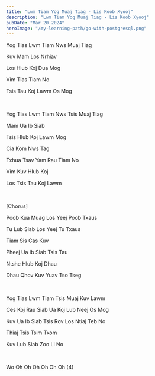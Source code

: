 ```yaml
---
title: "Lwm Tiam Yog Muaj Tiag - Lis Koob Xyooj"
description: "Lwm Tiam Yog Muaj Tiag - Lis Koob Xyooj"
pubDate: "Mar 20 2024"
heroImage: "/my-learning-path/go-with-postgresql.png"
---
```


Yog Tias Lwm Tiam Nws Muaj Tiag

Kuv Mam Los Nrhiav

Los Hlub Koj Dua Mog

Vim Tias Tiam No

Tsis Tau Koj Lawm Os Mog

<br />

Yog Tias Lwm Tiam Nws Tsis Muaj Tiag

Mam Ua Ib Siab

Tsis Hlub Koj Lawm Mog

Cia Kom Nws Tag

Txhua Tsav Yam Rau Tiam No

Vim Kuv Hlub Koj

Los Tsis Tau Koj Lawm

<br />

[Chorus]

Poob Kua Muag Los Yeej Poob Txaus

Tu Lub Siab Los Yeej Tu Txaus

Tiam Sis Cas Kuv

Pheej Ua Ib Siab Tsis Tau

Ntshe Hlub Koj Dhau

Dhau Qhov Kuv Yuav Tso Tseg

<br />

Yog Tias Lwm Tiam Tsis Muaj Kuv Lawm

Ces Koj Rau Siab Ua Koj Lub Neej Os Mog

Kuv Ua Ib Siab Tsis Rov Los Ntiaj Teb No

Thiaj Tsis Tsim Txom

Kuv Lub Siab Zoo Li No

<br />

Wo Oh Oh Oh Oh Oh Oh (4)

